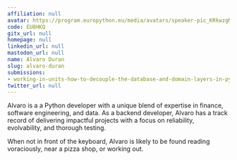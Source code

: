 ```yaml
---
affiliation: null
avatar: https://program.europython.eu/media/avatars/speaker-pic_KRkwzgM.jpg
code: EU8HKQ
gitx_url: null
homepage: null
linkedin_url: null
mastodon_url: null
name: Alvaro Duran
slug: alvaro-duran
submissions:
- working-in-units-how-to-decouple-the-database-and-domain-layers-in-python
twitter_url: null
---
```


Alvaro is a a Python developer with a unique blend of expertise in finance, software engineering, and data. As a backend developer, Alvaro has a track record of delivering impactful projects with a focus on reliability, evolvability, and thorough testing.

When not in front of the keyboard, Alvaro is likely to be found reading voraciously, near a pizza shop, or working out.